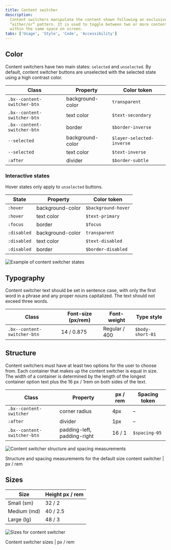 ```yaml
---
title: Content switcher
description:
  Content switchers manipulate the content shown following an exclusive or
  “either/or” pattern. It is used to toggle between two or more content sections
  within the same space on screen.
tabs: ['Usage', 'Style', 'Code', 'Accessibility']
---
```


## Color

Content switchers have two main states: `selected` and `unselected`. By default,
content switcher buttons are unselected with the selected state using a high
contrast color.

| Class                       | Property         | Color token               |
| --------------------------- | ---------------- | ------------------------- |
| `.bx--content-switcher-btn` | background-color | `transparent`             |
| `.bx--content-switcher-btn` | text color       | `$text-secondary`         |
| `.bx--content-switcher-btn` | border           | `$border-inverse`         |
| `--selected`                | background-color | `$layer-selected-inverse` |
| `--selected`                | text color       | `$text-inverse`           |
| `:after`                    | divider          | `$border-subtle`          |

### Interactive states

Hover states only apply to `unselected` buttons.

| State       | Property         | Color token         |
| ----------- | ---------------- | ------------------- |
| `:hover`    | background-color | `$background-hover` |
| `:hover`    | text color       | `$text-primary`     |
| `:focus`    | border           | `$focus`            |
| `:disabled` | background-color | `transparent`       |
| `:disabled` | text color       | `$text-disabled`    |
| `:disabled` | border           | `$border-disabled`  |

<Row>
<Column colLg={8}>

![Example of content switcher states](images/content-switcher-style-color.png)

</Column>
</Row>

## Typography

Content switcher text should be set in sentence case, with only the first word
in a phrase and any proper nouns capitalized. The text should not exceed three
words.

| Class                       | Font-size (px/rem) | Font-weight   | Type style       |
| --------------------------- | ------------------ | ------------- | ---------------- |
| `.bx--content-switcher-btn` | 14 / 0.875         | Regular / 400 | `$body-short-01` |

## Structure

Content switchers must have at least two options for the user to choose from.
Each container that makes up the content switcher is equal in size. The width of
a container is determined by the length of the longest container option text
plus the 16 px / 1rem on both sides of the text.

| Class                       | Property                    | px / rem | Spacing token |
| --------------------------- | --------------------------- | -------- | ------------- |
| `.bx--content-switcher`     | corner radius               | 4px      | –             |
| `:after`                    | divider                     | 1px      | –             |
| `.bx--content-switcher-btn` | padding-left, padding-right | 16 / 1   | `$spacing-05` |

<div className="image--fixed">

![Content switcher structure and spacing measurements](images/content-switcher-style-1.png)

</div>

<Caption>
  Structure and spacing measurements for the default size content switcher | px
  / rem
</Caption>

## Sizes

| Size        | Height px / rem |
| ----------- | --------------- |
| Small (sm)  | 32 / 2          |
| Medium (md) | 40 / 2.5        |
| Large (lg)  | 48 / 3          |

<div className="image--fixed">

![Sizes for content switcher](images/content-switcher-style-size.png)

</div>

<Caption>Content switcher sizes | px / rem</Caption>
